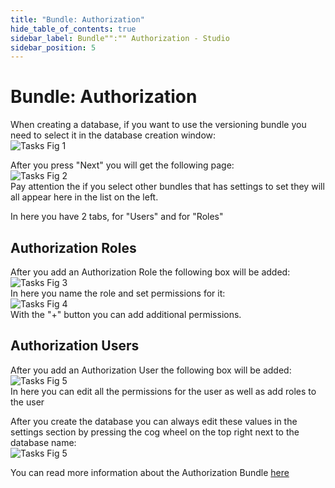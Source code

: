 ```yaml
---
title: "Bundle: Authorization"
hide_table_of_contents: true
sidebar_label: Bundle"":"" Authorization - Studio
sidebar_position: 5
---
```



# Bundle: Authorization
When creating a database, if you want to use the versioning bundle you need to select it in the database creation window:  
![Tasks Fig 1](./assets/studio_authorization_1.PNG)  

After you press "Next" you will get the following page:  
![Tasks Fig 2](./assets/studio_authorization_2.PNG)  
Pay attention the if you select other bundles that has settings to set they will all appear here in the list on the left.  

In here you have 2 tabs, for "Users" and for "Roles"

## Authorization Roles
After you add an Authorization Role the following box will be added:  
![Tasks Fig 3](./assets/studio_authorization_3.PNG)  
In here you name the role and set permissions for it:  
![Tasks Fig 4](./assets/studio_authorization_4.PNG)  
With the "+" button you can add additional permissions.

## Authorization Users
After you add an Authorization User the following box will be added:  
![Tasks Fig 5](./assets/studio_authorization_5.PNG)  
In here you can edit all the permissions for the user as well as add roles to the user

After you create the database you can always edit these values in the settings section by pressing the cog wheel on the top right next to the database name:  
![Tasks Fig 5](./assets/studio_authorization_6.PNG)  

You can read more information about the Authorization Bundle [here](../../server/extending/bundles/authorization?version=2.0.mdx)